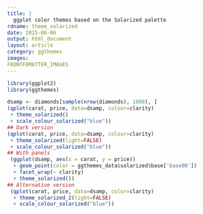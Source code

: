 ---
title: |
  ggplot color themes based on the Solarized palette
rdname: theme_solarized
date: 2015-06-06
output: html_document
layout: article
category: ggthemes
images:
FRONTFOMATTER_IMAGES
---

```{r, echo = FALSE, message = FALSE}
library(ggplot2)
library(ggthemes)
```

```{r theme_solarized, cache = TRUE}
dsamp <- diamonds[sample(nrow(diamonds), 1000), ]
(qplot(carat, price, data=dsamp, colour=clarity)
 + theme_solarized()
 + scale_colour_solarized("blue"))
## Dark version
(qplot(carat, price, data=dsamp, colour=clarity)
 + theme_solarized(light=FALSE)
 + scale_colour_solarized("blue"))
## With panels
 (ggplot(dsamp, aes(x = carat, y = price))
  + geom_point(color = ggthemes_data$solarized$base['base00'])
  + facet_wrap(~ clarity)
  + theme_solarized())
## Alternative version
 (qplot(carat, price, data=dsamp, color=clarity)
  + theme_solarized_2(light=FALSE)
  + scale_colour_solarized("blue"))



```